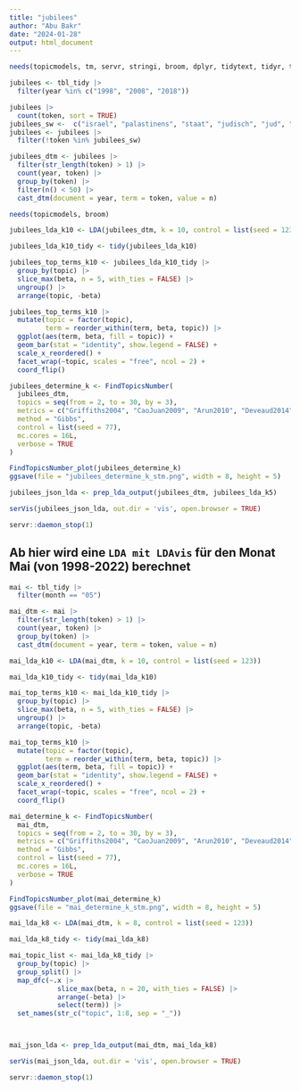 ```yaml
---
title: "jubilees"
author: "Abu Bakr"
date: "2024-01-28"
output: html_document
---
```

```r
needs(topicmodels, tm, servr, stringi, broom, dplyr, tidytext, tidyr, tidyverse, SnowballC, ldatuning, LDAvis, lda)
```


```r
jubilees <- tbl_tidy |> 
  filter(year %in% c("1998", "2008", "2018"))

jubilees |> 
  count(token, sort = TRUE)
jubilees_sw <-  c("israel", "palastinens", "staat", "judisch", "jud", "jerusal", "staatsgrund", "land", "aviv")
jubilees <- jubilees |> 
  filter(!token %in% jubilees_sw)
```


```r
jubilees_dtm <- jubilees |> 
  filter(str_length(token) > 1) |> 
  count(year, token) |> 
  group_by(token) |> 
  filter(n() < 50) |> 
  cast_dtm(document = year, term = token, value = n)
```


```r
needs(topicmodels, broom)

jubilees_lda_k10 <- LDA(jubilees_dtm, k = 10, control = list(seed = 123))

jubilees_lda_k10_tidy <- tidy(jubilees_lda_k10)
```


```r
jubilees_top_terms_k10 <- jubilees_lda_k10_tidy |>
  group_by(topic) |>
  slice_max(beta, n = 5, with_ties = FALSE) |>
  ungroup() |>
  arrange(topic, -beta)

jubilees_top_terms_k10 |>
  mutate(topic = factor(topic),
         term = reorder_within(term, beta, topic)) |>
  ggplot(aes(term, beta, fill = topic)) +
  geom_bar(stat = "identity", show.legend = FALSE) +
  scale_x_reordered() +
  facet_wrap(~topic, scales = "free", ncol = 2) +
  coord_flip()
```

```r
jubilees_determine_k <- FindTopicsNumber(
  jubilees_dtm,
  topics = seq(from = 2, to = 30, by = 3),
  metrics = c("Griffiths2004", "CaoJuan2009", "Arun2010", "Deveaud2014"),
  method = "Gibbs",
  control = list(seed = 77),
  mc.cores = 16L,
  verbose = TRUE
)

FindTopicsNumber_plot(jubilees_determine_k)
ggsave(file = "jubilees_determine_k_stm.png", width = 8, height = 5)

```


```r
jubilees_json_lda <- prep_lda_output(jubilees_dtm, jubilees_lda_k5)

serVis(jubilees_json_lda, out.dir = 'vis', open.browser = TRUE)

servr::daemon_stop(1)
```






## Ab hier wird eine `LDA mit LDAvis` für den Monat Mai (von 1998-2022) berechnet

```r
mai <- tbl_tidy |> 
  filter(month == "05")

mai_dtm <- mai |> 
  filter(str_length(token) > 1) |> 
  count(year, token) |> 
  group_by(token) |> 
  cast_dtm(document = year, term = token, value = n)
```


```r
mai_lda_k10 <- LDA(mai_dtm, k = 10, control = list(seed = 123))

mai_lda_k10_tidy <- tidy(mai_lda_k10)
```


```r
mai_top_terms_k10 <- mai_lda_k10_tidy |>
  group_by(topic) |>
  slice_max(beta, n = 5, with_ties = FALSE) |>
  ungroup() |>
  arrange(topic, -beta)

mai_top_terms_k10 |>
  mutate(topic = factor(topic),
         term = reorder_within(term, beta, topic)) |>
  ggplot(aes(term, beta, fill = topic)) +
  geom_bar(stat = "identity", show.legend = FALSE) +
  scale_x_reordered() +
  facet_wrap(~topic, scales = "free", ncol = 2) +
  coord_flip()
```


```r
mai_determine_k <- FindTopicsNumber(
  mai_dtm,
  topics = seq(from = 2, to = 30, by = 3),
  metrics = c("Griffiths2004", "CaoJuan2009", "Arun2010", "Deveaud2014"),
  method = "Gibbs",
  control = list(seed = 77),
  mc.cores = 16L,
  verbose = TRUE
)

FindTopicsNumber_plot(mai_determine_k)
ggsave(file = "mai_determine_k_stm.png", width = 8, height = 5)

```


```r
mai_lda_k8 <- LDA(mai_dtm, k = 8, control = list(seed = 123))

mai_lda_k8_tidy <- tidy(mai_lda_k8)

mai_topic_list <- mai_lda_k8_tidy |> 
  group_by(topic) |> 
  group_split() |> 
  map_dfc(~.x |> 
            slice_max(beta, n = 20, with_ties = FALSE) |>
            arrange(-beta) |> 
            select(term)) |> 
  set_names(str_c("topic", 1:8, sep = "_"))



mai_json_lda <- prep_lda_output(mai_dtm, mai_lda_k8)
```

```r
serVis(mai_json_lda, out.dir = 'vis', open.browser = TRUE)

servr::daemon_stop(1)
```